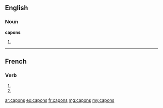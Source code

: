 ==English==

===Noun===
'''capons'''

# {{plural of|[[capon]]}}

----

==French==

===Verb===
{{fr-verb-form}}

# {{conjugation of|caper||1|p|pres|ind|lang=fr}}
# {{conjugation of|caper||1|p|imp|lang=fr}}
{{count page|[[Wiktionary:Page count]]}}

[[ar:capons]]
[[eo:capons]]
[[fr:capons]]
[[mg:capons]]
[[my:capons]]